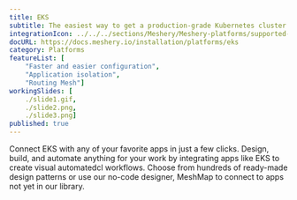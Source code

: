 ```yaml
---
title: EKS
subtitle: The easiest way to get a production-grade Kubernetes cluster up and running
integrationIcon: ../../../sections/Meshery/Meshery-platforms/supported-icons/eks.svg
docURL: https://docs.meshery.io/installation/platforms/eks
category: Platforms
featureList: [
    "Faster and easier configuration",
    "Application isolation",
    "Routing Mesh"]
workingSlides: [
    ./slide1.gif,
    ./slide2.png,
    ./slide3.png]
published: true
---
```


<p>
    Connect EKS with any of your favorite apps in just a few
    clicks. Design, build, and automate anything for your work by
    integrating apps like EKS to create visual automatedcl
    workflows. Choose from hundreds of ready-made design patterns or use
    our no-code designer, MeshMap to connect to apps not yet in our
    library.
</p>
